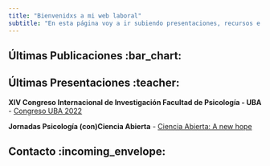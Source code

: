 ```yaml
---
title: "Bienvenidxs a mi web laboral"
subtitle: "En esta página voy a ir subiendo presentaciones, recursos e investigaciones en las que participe"
---
```


## Últimas Publicaciones :bar_chart: {#welcome1}

## Últimas Presentaciones :teacher: {#welcome2}

**XIV Congreso Internacional de Investigación Facultad de Psicología - UBA**
-   [Congreso UBA 2022]()

**Jornadas Psicología (con)Ciencia Abierta**
-   [Ciencia Abierta: A new hope](https://toninif.github.io/ccabierta_2022/conCienciaAbierta2022.html)


## Contacto :incoming_envelope:

